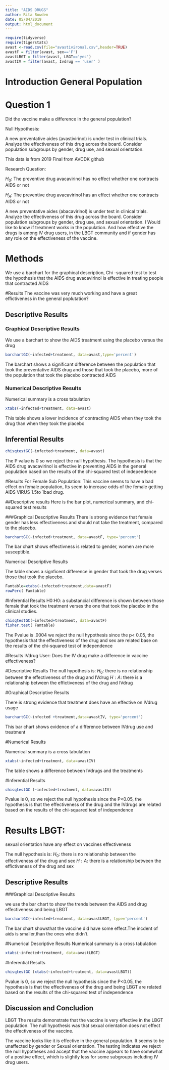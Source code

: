 ---
title: "AIDS DRUGS"
author: Rita Bowden
date: 05/04/2019
output: html_document
---

```{r include=FALSE,echo=FALSE}
require(tidyverse)
require(tigerstats)
avast <-read.csv(file="avastivironal.csv",header=TRUE)
avastF = filter(avast, sex=='F')
avastLBGT = filter(avast, LBGT=='yes')
avastIV = filter(avast, Ivdrug == 'user' )
```

# Introduction General Population

<!--In this section you explain what you are trying to show.  Where did the data come from?  What is the research or other question you are trying to answer?
.  
If you skimp in this section expect to be marked down in your grade. Paint a picture of the project a couple of paragraphs is expected!-->

# Question 1
 Did the vaccine make a difference in the general population?
 
Null Hypothesis:


A new  preventative aides (avastivirinol) is under test in clinical trials. Analyze the effectiveness of this drug across the board. Consider population subgroups by gender, drug use, and sexual orientation. 



<!--In this section you explain what you are trying to show.  Where did the data come from?  What is the research or other question you are trying to answer?.  If you skimp in this section expect to be marked down in your grade. Paint a picture of the project a couple of paragraphs is expected!-->

This data is from 2019 Final from AVCDK github

Research Question:

$H_0:$ The preventive drug avacavirinol has no effect whether one contracts AIDS or not

$H_A:$ The preventive drug avacavirinol has an effect whether one contracts AIDS or not 


A new  preventative aides (abacavirinol) is under test in clinical trials. Analyze the effectiveness of this drug across the board. Consider population subgroups by gender, drug use, and sexual orientation. 
I Would like to know if treatment works in the population. And how  effective the  drugs is among IV drug users, in the LBGT community and if gender has any role on the effectiveness of the vaccine.  

# Methods


<!--Decide on your methods:  use "variable analysis" or other appropriate descriptors.  Make sure to choose at least one graphical method and at least one numerical method. Discuss what data manipulations may be needed for example subsetting or other binning procedures and what sort of graphical displays and inferential tools will be used!-->

We use a barchart for the graphical description, 
Chi -squared test to test the hypothesis that the AIDS drug avacavirinol  is effective in treating people that contracted AIDS

#Results 
The vaccine was very much working and have a great effictiveness in the general poplutation?

<!--Divide this section into two sub-sections:  One for your descriptive  results and one for your inferential results.!-->

## Descriptive Results

### Graphical Descriptive Results

<!--Graphical results here.  Make sure to show your code.  Provide appropriate labels for axes, giving units if possible, and provide a good title for the graph, too.  Use the graphical results to describe the patterns if any that exist in the data as focused toward the research question. Bottom line is to explain the features of the graph that are relevant to conforming or departing to what is expected by your null hypothesis !-->
 We use a barchart to show the AIDS treatment using the placebo versus the drug

```{r}
barchartGC(~infected+treatment, data=avast,type='percent')
```

The barchart shows a significant difference between the population that took the preventative AIDS drug and those that took the placebo, more of the population that took the placebo contracted AIDS


### Numerical Descriptive Results

<!--Numerical results go here. Use the numerical results to describe the patterns if any that exist in the data as focused toward the research question!-->

Numerical summary is a cross tabulation
```{r}
xtabs(~infected+treatment, data=avast)
```

This table shows a lower incidence of contracting AIDS when they took the drug than when they took the placebo

## Inferential Results

<!--State hypothesis clearly.  Make sure your discussion of the inferential test covers all the aspects that the test output produces, such as test statistic, p-value etc.  Make a decision about the null hypothesis, explain the assumptions on which the selected test/procedure was based, and why the chosen procedure satisfys the assumptions and is appropriate to answer the research question!-->

```{r}
chisqtestGC(~infected+treatment, data=avast)
```

The P value is 0 so we reject the null hypothesis. The hypothesis is that the AIDS drug avacavirinol is effective in preventing AIDS in the general population based on the results of the chi-squared test of independence 



#Results For Female Sub Population: 
This vaccine seems to  have  a bad effect on female population, Its seem to increase odds of  the female getting AIDS VIRUS 1.5to 1bad drug. 

##Descriptive results
Here is the bar plot, numerical summary, and chi-squared test results

###Graphical Descriptive Results 
There is strong evidence that female gender has less effectiveness and should not take the treatment, compared to the placebo.



```{r}
barchartGC(~infected+treatment, data=avastF, type='percent')
```

The bar chart shows effectivness is related to gender, women are more susceptible.

Numerical Descriptive Results

The table shows a signficent difference in gender that took the drug verses those that took the placebo.

```{r}
Famtable=xtabs(~infected+treatment,data=avastF)
rowPerc( Famtable)
```



#Inferential Results
H0:H0: a substancial difference is shown between those female that took the treatment verses the one that took the placebo in the clinical studies.
```{r}
chisqtestGC(~infected+treatment, data=avastF)
fisher.test( Famtable)
```

The Pvalue is .0004 we reject the null hypothesis since the p< 0.05, the hypothesis that the effectiveness of the drug and sex are related base on the results of the chi-squared test of independence

#Results IVdrug User:
Does the IV drug make a difference in vaccine effectiveness?

#Descriptive Results
The null hypothesis is:
$H_0$: there is no relationship between the effectiveness of the drug and IVdrug
$H:A$: there is a relationship between the effictiveness of the drug and IVdrug

#Graphical Descriptive Results

There is strong evidence that treatment does have an effective on IVdrug usage 


```{r}
barchartGC(~infected +treatment,data=avastIV, type='percent')
```

This bar chart shows evidence of a difference between IVdrug use and treatment 

#Numerical Results

Numerical summary is a cross tabulation 
```{r}
xtabs(~infected+treatment, data=avastIV)
```
The table shows a difference between IVdrugs and the treatments

#Inferential Results

```{r}
chisqtestGC (~infected+treatment, data=avastIV)
```

Pvalue is 0, so we reject the null hypothesis since the P<0.05, the hypothesis is that the effectiveness of the drug and the IVdrugs are related based on the results of the chi-squared test of independence

# Results LBGT: 
sexual orientation have any effect on vaccines effectiveness 

The null hypothesis is:
$H_0$: there is no relationship between the effectiveness of the drug and sex
$H:A$: there is a relationship between the effictiveness of the drug and sex

## Descriptive Results


###Graphical Descriptive Results

we use the bar chart to show the trends between the AIDS and drug effectiveness and being LBGT
```{r}
barchartGC(~infected+treatment, data=avastLBGT, type='percent')
```
The bar chart showsthat the vaccine did have some effect.The incdent of aids is smaller,than the ones who didn't.


#Numerical Descriptive Results
Numerical summary is a cross tabulation 

```{r}
xtabs(~infected+treatment, data=avastLBGT)
```

#Inferential Results

```{r}
chisqtestGC (xtabs(~infected+treatment, data=avastLBGT))
```


Pvalue is 0, so we reject the null hypothesis since the P<0.05, the hypothesis is that the effectiveness of the drug and being LBGT are related based on the results of the chi-squared test of independence

## Discussion and Concludion

LBGT The results demonstrate that the vaccine is very effective in the LBGT population. The null hypothesis was that sexual orientation does not effect the effectiveness of the vaccine.

The vaccine looks like it is effective in the general population. It seems to be unaffected by gender or Sexual orientation. The testing indicates we reject the null hypotheses and accept that the vaccine appears to have somewhat of a  positive effect, which is slightly less for some subgroups including IV drug users.



